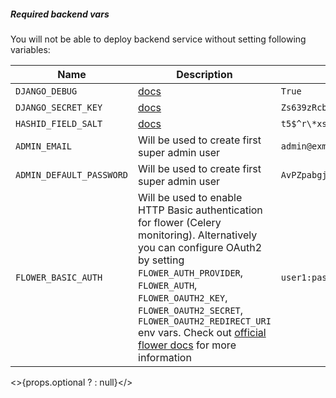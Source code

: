 ##### Required backend vars

You will not be able to deploy backend service without setting following variables:

| Name                     | Description                                                                                                                                                                                                                                                                                                                                                                         | Example                             |
| ------------------------ | ----------------------------------------------------------------------------------------------------------------------------------------------------------------------------------------------------------------------------------------------------------------------------------------------------------------------------------------------------------------------------------- | ----------------------------------- |
| `DJANGO_DEBUG`           | [docs](https://docs.djangoproject.com/en/4.2/ref/settings/#std:setting-DEBUG)                                                                                                                                                                                                                                                                                                       | `True`                              |
| `DJANGO_SECRET_KEY`      | [docs](https://docs.djangoproject.com/en/4.2/ref/settings/#secret-key)                                                                                                                                                                                                                                                                                                              | `Zs639zRcb5!9om2@tW2H6XG#Znj^TB^I`  |
| `HASHID_FIELD_SALT`      | [docs](https://github.com/nshafer/django-hashid-field#hashid_field_salt)                                                                                                                                                                                                                                                                                                            | `t5$^r\*xsMRXn1xjzhRSl8I5Hb3BUW$4U` |
| `ADMIN_EMAIL`            | Will be used to create first super admin user                                                                                                                                                                                                                                                                                                                                       | `admin@exmaple.com`                 |
| `ADMIN_DEFAULT_PASSWORD` | Will be used to create first super admin user                                                                                                                                                                                                                                                                                                                                       | `AvPZpabgj9Z8`                      |
| `FLOWER_BASIC_AUTH`      | Will be used to enable HTTP Basic authentication for flower (Celery monitoring). Alternatively you can configure OAuth2 by setting `FLOWER_AUTH_PROVIDER`, `FLOWER_AUTH`, `FLOWER_OAUTH2_KEY`, `FLOWER_OAUTH2_SECRET`, `FLOWER_OAUTH2_REDIRECT_URI` env vars. Check out [official flower docs](https://flower.readthedocs.io/en/latest/auth.html#google-oauth) for more information | `user1:password1,user2:password2`   |


<>{props.optional ? <OptionalVars /> : null}</>

